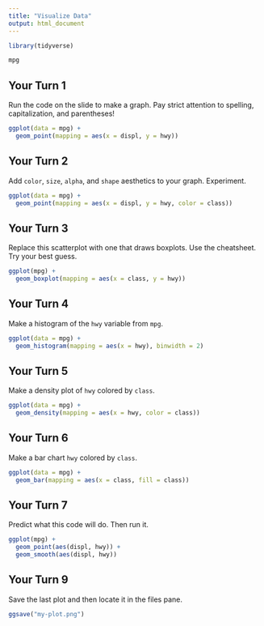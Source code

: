 ```yaml
---
title: "Visualize Data"
output: html_document
---
```


```r
library(tidyverse)
```

```r
mpg
```


## Your Turn 1

Run the code on the slide to make a graph. Pay strict attention to spelling, capitalization, and parentheses!

```r
ggplot(data = mpg) + 
  geom_point(mapping = aes(x = displ, y = hwy))
```

## Your Turn 2

Add `color`, `size`, `alpha`, and `shape` aesthetics to your graph. Experiment.  

```r
ggplot(data = mpg) +
  geom_point(mapping = aes(x = displ, y = hwy, color = class))
```

## Your Turn 3

Replace this scatterplot with one that draws boxplots. Use the cheatsheet. Try your best guess.

```r
ggplot(mpg) + 
  geom_boxplot(mapping = aes(x = class, y = hwy))
```

## Your Turn 4

Make a histogram of the `hwy` variable from `mpg`.

```r
ggplot(data = mpg) +
  geom_histogram(mapping = aes(x = hwy), binwidth = 2)
```

## Your Turn 5

Make a density plot of `hwy` colored by `class`.

```r
ggplot(data = mpg) +
  geom_density(mapping = aes(x = hwy, color = class))

```

## Your Turn 6

Make a bar chart `hwy` colored by `class`.

```r
ggplot(data = mpg) +
  geom_bar(mapping = aes(x = class, fill = class))
```

## Your Turn 7

Predict what this code will do. Then run it.

```r
ggplot(mpg) + 
  geom_point(aes(displ, hwy)) +
  geom_smooth(aes(displ, hwy))
```

## Your Turn 9

Save the last plot and then locate it in the files pane.

```r
ggsave("my-plot.png")
```